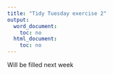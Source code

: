 ```yaml
---
title: "Tidy Tuesday exercise 2"
output:
  word_document:
    toc: no
  html_document:
    toc: no
---
```


Will be filled next week
